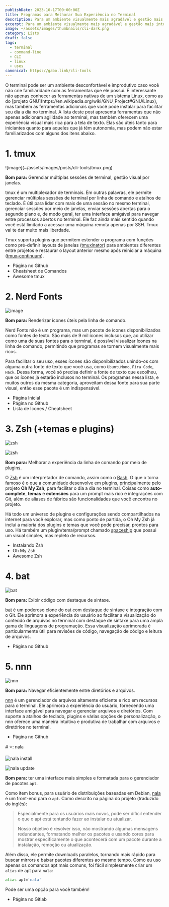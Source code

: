 ```yaml
---
publishDate: 2023-10-17T00:00:00Z
title: Programas para Melhorar Sua Experiência no Terminal
description: Para um ambiente visualmente mais agradável e gestão mais intuitiva.
excerpt: Para um ambiente visualmente mais agradável e gestão mais intuitiva.
image: ~/assets/images/thumbnails/cli-dark.png
category: Lists
draft: false
tags:
  - terminal
  - command-line
  - CLI
  - linux
  - uses
canonical: https://gabo.link/cli-tools
---
```




<p class="px-6">O terminal pode ser um ambiente desconfortável e improdutivo caso você não crie familiaridade com as ferramentas que ele possui. É interessante não apenas conhecer as ferramentas nativas de um sistema Linux, como as do [projeto GNU](https://en.wikipedia.org/wiki/GNU_Project#GNU/Linux), mas também as ferramentas adicionais que você pode instalar para facilitar seu dia a dia no terminal. A lista deste post apresenta ferramentas que não apenas adicionam agilidade ao terminal, mas também oferecem uma experiência visual mais rica para a tela de texto. Elas são úteis tanto para iniciantes quanto para aqueles que já têm autonomia, mas podem não estar familiarizados com alguns dos itens abaixo.</p>
  
<ListItem>

# 1. tmux

<Slider>
  ![image](~/assets/images/posts/cli-tools/tmux.png)
  <VideoFrame id="Yl7NFenTgIo" />
</Slider>

**Bom para:** Gerenciar múltiplas sessões de terminal, gestão visual por janelas.

tmux é um multiplexador de terminais. Em outras palavras, ele permite gerenciar múltiplas sessões de terminal por linha de comando e atalhos de teclado. É útil para lidar com mais de uma sessão no mesmo terminal, gerenciar sessões por meio de janelas, enviar sessões abertas para o segundo plano e, de modo geral, ter uma interface amigável para navegar entre processos abertos no terminal. Ele faz ainda mais sentido quando você está limitado a acessar uma máquina remota apenas por SSH. Tmux vai te dar muito mais liberdade.

Tmux suporta plugins que permitem estender o programa com funções como pré-definir layouts de janelas ([tmuxinator](https://github.com/tmuxinator/tmuxinator)) para ambientes diferentes entre projetos e restaurar o layout anterior mesmo após reiniciar a máquina ([tmux-continuum](https://github.com/tmux-plugins/tmux-continuum)).

- <ExternalLink href="https://github.com/tmux/tmux/wiki">Página no Github</ExternalLink>
- <ExternalLink href="https://tmuxcheatsheet.com/" variant="secondary">
    Cheatsheet de Comandos
  </ExternalLink>
- <ExternalLink href="https://github.com/rothgar/awesome-tmux" variant="secondary">
    Awesome tmux
  </ExternalLink>

</ListItem>

<ListItem>

# 2. Nerd Fonts

![image](~/assets/images/posts/cli-tools/nerd-fonts-list.png)

**Bom para:** Renderizar ícones úteis pela linha de comando.

Nerd Fonts não é um programa, mas um pacote de ícones disponibilizados como fontes de texto. São mais de 9 mil ícones inclusos que, ao utilizar como uma de suas fontes para o terminal, é possível visualizar ícones na linha de comando, permitindo que programas se tornem visualmente mais ricos.

Para facilitar o seu uso, esses ícones são disponibilizados unindo-os com alguma outra fonte de texto que você usa, como `UbuntuMono`, `Fira Code`, `Hack`. Dessa forma, você só precisa definir a fonte de texto que escolheu, que os ícones já estarão inclusos no terminal. Os programas nessa lista, e muitos outros da mesma categoria, aproveitam dessa fonte para sua parte visual, então esse pacote é um indispensável.

- <ExternalLink href="https://www.nerdfonts.com/">Página Inicial</ExternalLink>
- <ExternalLink href="https://github.com/ryanoasis/nerd-fonts" variant="secondary">
    Página no Github
  </ExternalLink>
- <ExternalLink href="https://www.nerdfonts.com/cheat-sheet" variant="secondary">
    Lista de Ícones / Cheatsheet
  </ExternalLink>

</ListItem>

<ListItem>

# 3. Zsh (+temas e plugins)

<Slider>

![zsh](~/assets/images/posts/cli-tools/zsh-2.png)

![zsh](~/assets/images/posts/cli-tools/zsh.png)

</Slider>

**Bom para:** Melhorar a experiência da linha de comando por meio de plugins.

O [Zsh](https://zsh.org) é um interpretador de comando, assim como o [Bash](https://w.wiki/PoJ). O que o torna famoso é o que a comunidade desenvolve em plugins, principalmente pelo projeto **Oh My Zsh**, para facilitar o dia a dia no terminal. Coisas como **auto-complete**, **temas** e **extensões** para um prompt mais rico e integrações com Git, além de aliases de fábrica são funcionalidades que você encontra no projeto.

Há todo um universo de plugins e configurações sendo compartilhados na internet para você explorar, mas como ponto de partida, o Oh My Zsh já inclui a maioria dos plugins e temas que você pode precisar, prontos para uso. Há também um plugin/tema/prompt chamado [spaceship](https://spaceship-prompt.sh) que possui um visual simples, mas repleto de recursos.

- <ExternalLink href="https://github.com/ohmyzsh/ohmyzsh/wiki/Installing-ZSH">Instalando Zsh</ExternalLink>
- <ExternalLink href="https://ohmyz.sh/" variation="secondary">
    Oh My Zsh
  </ExternalLink>
- <ExternalLink href="https://github.com/unixorn/awesome-zsh-plugins" variant="secondary">
    Awesome Zsh
  </ExternalLink>

</ListItem>

<ListItem>

# 4. bat

![bat](~/assets/images/posts/cli-tools/bat.png)

**Bom para:** Exibir código com destaque de sintaxe.

[bat](https://github.com/sharkdp/bat) é um poderoso clone do cat com destaque de sintaxe e integração com o Git. Ele aprimora a experiência do usuário ao facilitar a visualização do conteúdo de arquivos no terminal com destaque de sintaxe para uma ampla gama de linguagens de programação. Essa visualização aprimorada é particularmente útil para revisões de código, navegação de código e leitura de arquivos.

- <ExternalLink href="https://github.com/sharkdp/bat">Página no Github</ExternalLink>

</ListItem>

<ListItem>

# 5. nnn

![nnn](~/assets/images/posts/cli-tools/nnn.gif)

**Bom para:** Navegar eficientemente entre diretórios e arquivos.

[nnn](https://github.com/jarun/nnn) é um gerenciador de arquivos altamente eficiente e rico em recursos para o terminal. Ele aprimora a experiência do usuário, fornecendo uma interface amigável para navegar e gerenciar arquivos e diretórios. Com suporte a atalhos de teclado, plugins e várias opções de personalização, o nnn oferece uma maneira intuitiva e produtiva de trabalhar com arquivos e diretórios no terminal.

- <ExternalLink href="https://github.com/jarun/nnn">Página no Github</ExternalLink>

</ListItem>

<ListItem>
# ⭐: nala

<Slider>

![nala install](~/assets/images/posts/cli-tools/nala-install.png)

![nala update](~/assets/images/posts/cli-tools/nala-update.png)

</Slider>

**Bom para:** ter uma interface mais simples e formatada para o gerenciador de pacotes `apt`.

Como item bonus, para usuário de distribuições baseadas em Debian, [nala](https://gitlab.com/volian/nala) é um front-end para o `apt`. Como descrito na página do projeto (traduzido do inglẽs):

> Especialmente para os usuários mais novos, pode ser difícil entender o que o apt está tentando fazer ao instalar ou atualizar.
>
> Nosso objetivo é resolver isso, não mostrando algumas mensagens redundantes, formatando melhor os pacotes e usando cores para
> mostrar especificamente o que acontecerá com um pacote durante a instalação, remoção ou atualização.

Além disso, ele permite downloads paralelos, tornando mais rápido para buscar mirrors e baixar pacotes diferentes ao mesmo tempo. Como eu uso apenas os comandos apt mais comuns, foi fácil simplesmente criar um `alias` de apt para `nala`:

```bash
alias apt='nala'
```

Pode ser uma opção para você também!

- <ExternalLink href="https://gitlab.com/volian/nala">Página no Gitlab</ExternalLink>

</ListItem>
